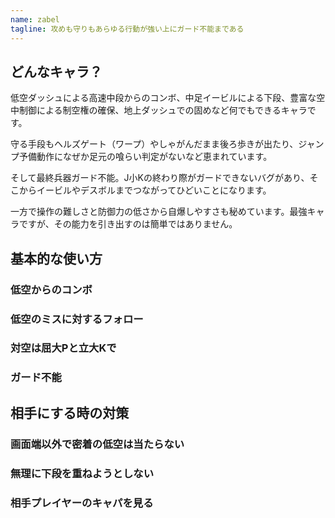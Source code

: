 ```yaml
---
name: zabel
tagline: 攻めも守りもあらゆる行動が強い上にガード不能まである
---
```


## どんなキャラ？

低空ダッシュによる高速中段からのコンボ、中足イービルによる下段、豊富な空中制御による制空権の確保、地上ダッシュでの固めなど何でもできるキャラです。

守る手段もヘルズゲート（ワープ）やしゃがんだまま後ろ歩きが出たり、ジャンプ予備動作になぜか足元の喰らい判定がないなど恵まれています。

そして最終兵器ガード不能。J小Kの終わり際がガードできないバグがあり、そこからイービルやデスボルまでつながってひどいことになります。

一方で操作の難しさと防御力の低さから自爆しやすさも秘めています。最強キャラですが、その能力を引き出すのは簡単ではありません。

## 基本的な使い方

### 低空からのコンボ

### 低空のミスに対するフォロー

### 対空は屈大Pと立大Kで

### ガード不能

## 相手にする時の対策

### 画面端以外で密着の低空は当たらない

### 無理に下段を重ねようとしない

### 相手プレイヤーのキャパを見る
